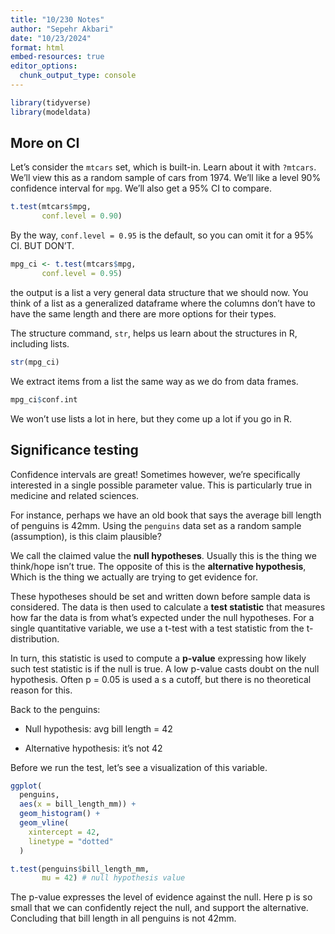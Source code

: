 ```yaml
---
title: "10/230 Notes"
author: "Sepehr Akbari"
date: "10/23/2024"
format: html
embed-resources: true
editor_options: 
  chunk_output_type: console
---
```


```r
library(tidyverse)
library(modeldata)
```

## More on CI

Let's consider the `mtcars` set, which is built-in. Learn about it with `?mtcars`. We'll view this as a random sample of cars from 1974. We'll like a level 90% confidence interval for `mpg`. We'll also get a 95% CI to compare.

```r
t.test(mtcars$mpg,
       conf.level = 0.90)
```

By the way, `conf.level = 0.95` is the default, so you can omit it for a 95% CI. BUT DON'T.

```r
mpg_ci <- t.test(mtcars$mpg,
       conf.level = 0.95)
```

the output is a list a very general data structure that we should now. You think of a list as a generalized dataframe where the columns don't have to have the same length and there are more options for their types.

The structure command, `str`, helps us learn about the structures in R, including lists.

```r
str(mpg_ci)
```

We extract items from a list the same way as we do from data frames.

```r
mpg_ci$conf.int
```

We won't use lists a lot in here, but they come up a lot if you go in R.

## Significance testing

Confidence intervals are great! Sometimes however, we're specifically interested in a single possible parameter value. This is particularly true in medicine and related sciences.

For instance, perhaps we have an old book that says the average bill length of penguins is 42mm. Using the `penguins` data set as a random sample (assumption), is this claim plausible?

We call the claimed value the **null hypotheses**. Usually this is the thing we think/hope isn't true. The opposite of this is the **alternative hypothesis**, Which is the thing we actually are trying to get evidence for.

These hypotheses should be set and written down before sample data is considered. The data is then used to calculate a **test statistic** that measures how far the data is from what's expected under the null hypotheses. For a single quantitative variable, we use a t-test with a test statistic from the t-distribution. 

In turn, this statistic is used to compute a **p-value** expressing how likely such test statistic is if the null is true. A low p-value casts doubt on the null hypothesis. Often p = 0.05 is used a s a cutoff, but there is no theoretical reason for this.

Back to the penguins:

- Null hypothesis: avg bill length = 42

- Alternative hypothesis: it's not 42

Before we run the test, let's see a visualization of this variable.

```r
ggplot(
  penguins,
  aes(x = bill_length_mm)) +
  geom_histogram() +
  geom_vline(
    xintercept = 42,
    linetype = "dotted"
  )
```

```r
t.test(penguins$bill_length_mm,
       mu = 42) # null hypothesis value
```

The p-value expresses the level of evidence against the null. Here p is so small that we can confidently reject the null, and support the alternative. Concluding that bill length in all penguins is not 42mm.

